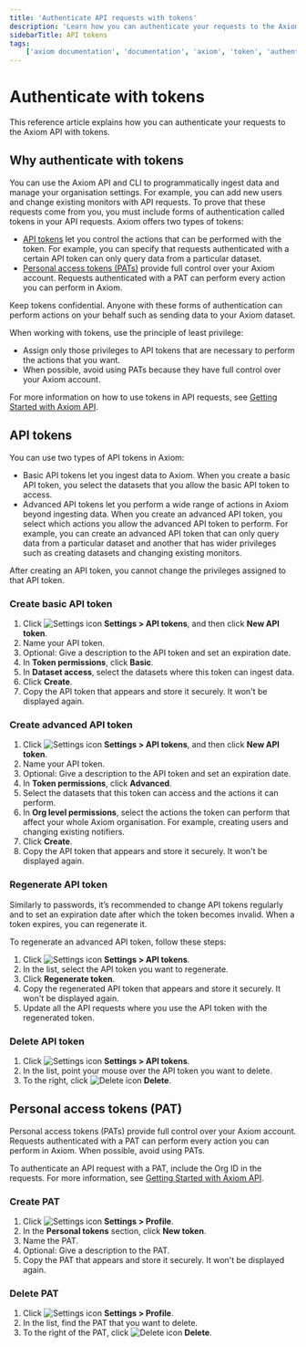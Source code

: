 ```yaml
---
title: 'Authenticate API requests with tokens'
description: 'Learn how you can authenticate your requests to the Axiom API with tokens.'
sidebarTitle: API tokens
tags:
    ['axiom documentation', 'documentation', 'axiom', 'token', 'authenticate']
---
```


# Authenticate with tokens

This reference article explains how you can authenticate your requests to the Axiom API with tokens.

## Why authenticate with tokens

You can use the Axiom API and CLI to programmatically ingest data and manage your organisation settings. For example, you can add new users and change existing monitors with API requests. To prove that these requests come from you, you must include forms of authentication called tokens in your API requests. Axiom offers two types of tokens:

- [API tokens](#api-tokens) let you control the actions that can be performed with the token. For example, you can specify that requests authenticated with a certain API token can only query data from a particular dataset.
- [Personal access tokens (PATs)](#personal-access-tokens-pat) provide full control over your Axiom account. Requests authenticated with a PAT can perform every action you can perform in Axiom.

<CallOut kind="warning">
Keep tokens confidential. Anyone with these forms of authentication can perform actions on your behalf such as sending data to your Axiom dataset.
</CallOut>

When working with tokens, use the principle of least privilege:
- Assign only those privileges to API tokens that are necessary to perform the actions that you want.
- When possible, avoid using PATs because they have full control over your Axiom account.

For more information on how to use tokens in API requests, see [Getting Started with Axiom API](/docs/restapi/introduction).

## API tokens

You can use two types of API tokens in Axiom:

- Basic API tokens let you ingest data to Axiom. When you create a basic API token, you select the datasets that you allow the basic API token to access.
- Advanced API tokens let you perform a wide range of actions in Axiom beyond ingesting data. When you create an advanced API token, you select which actions you allow the advanced API token to perform. For example, you can create an advanced API token that can only query data from a particular dataset and another that has wider privileges such as creating datasets and changing existing monitors.

After creating an API token, you cannot change the privileges assigned to that API token.

### Create basic API token

1. Click <img src="/doc-assets/icons/settings.svg" className="inline-icon" alt="Settings icon" /> **Settings > API tokens**, and then click **New API token**.
2. Name your API token.
3. Optional: Give a description to the API token and set an expiration date.
4. In **Token permissions**, click **Basic**.
5. In **Dataset access**, select the datasets where this token can ingest data.
6. Click **Create**.
7. Copy the API token that appears and store it securely. It won't be displayed again.

### Create advanced API token

1. Click <img src="/doc-assets/icons/settings.svg" className="inline-icon" alt="Settings icon" /> **Settings > API tokens**, and then click **New API token**.
2. Name your API token.
3. Optional: Give a description to the API token and set an expiration date.
4. In **Token permissions**, click **Advanced**.
5. Select the datasets that this token can access and the actions it can perform.
6. In **Org level permissions**, select the actions the token can perform that affect your whole Axiom organisation. For example, creating users and changing existing notifiers.
7. Click **Create**.
8. Copy the API token that appears and store it securely. It won't be displayed again.

### Regenerate API token

Similarly to passwords, it’s recommended to change API tokens regularly and to set an expiration date after which the token becomes invalid. When a token expires, you can regenerate it.

To regenerate an advanced API token, follow these steps:

1. Click <img src="/doc-assets/icons/settings.svg" className="inline-icon" alt="Settings icon" /> **Settings > API tokens**.
2. In the list, select the API token you want to regenerate.
3. Click **Regenerate token**.
4. Copy the regenerated API token that appears and store it securely. It won't be displayed again.
5. Update all the API requests where you use the API token with the regenerated token.

### Delete API token

1. Click <img src="/doc-assets/icons/settings.svg" className="inline-icon" alt="Settings icon" /> **Settings > API tokens**.
2. In the list, point your mouse over the API token you want to delete.
3. To the right, click <img src="/doc-assets/icons/delete.svg" className="inline-icon" alt="Delete icon" /> **Delete**.

## Personal access tokens (PAT)

Personal access tokens (PATs) provide full control over your Axiom account. Requests authenticated with a PAT can perform every action you can perform in Axiom. When possible, avoid using PATs.

To authenticate an API request with a PAT, include the Org ID in the requests. For more information, see [Getting Started with Axiom API](/docs/restapi/introduction).

### Create PAT

1. Click <img src="/doc-assets/icons/settings.svg" className="inline-icon" alt="Settings icon" /> **Settings > Profile**.
2. In the **Personal tokens** section, click **New token**.
3. Name the PAT.
4. Optional: Give a description to the PAT.
5. Copy the PAT that appears and store it securely. It won't be displayed again.

### Delete PAT

1. Click <img src="/doc-assets/icons/settings.svg" className="inline-icon" alt="Settings icon" /> **Settings > Profile**.
2. In the list, find the PAT that you want to delete.
3. To the right of the PAT, click <img src="/doc-assets/icons/delete.svg" className="inline-icon" alt="Delete icon" /> **Delete**.